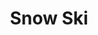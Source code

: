 ---
title: "Snow Ski"
meta_title: "Snow Ski craft"
description: "Craft de Snow Ski"
rank: "e"
draft: false
name: "Snow Ski"
recipe_img: "https://wiki.pokexgames.com/images/4/48/Layer1.png"
level: 15
craft_time: 3600
result: 1
value_npc: 1
ingredients:
  - name: "Ice Orb"
    quantity: 3
    item_img: "https://wiki.pokexgames.com/images/f/f6/IceOrb.png"
    value_npc: 1
  - name: "Tooth"
    quantity: 14
    item_img: "https://wiki.pokexgames.com/images/7/78/Tooth.png"
    value_npc: 1
  - name: "Pot of Moss Bug"
    quantity: 25
    item_img: "https://wiki.pokexgames.com/images/0/05/PotOfMossBug.png"
    value_npc: 1
  - name: "Log"
    quantity: 200
    item_img: "https://wiki.pokexgames.com/images/e/e0/Log.png"
    value_npc: 1
  - name: "Style Point"
    quantity: 200
    item_img: "https://wiki.pokexgames.com/images/e/e0/Style_point.png"
    value_npc: 1
---